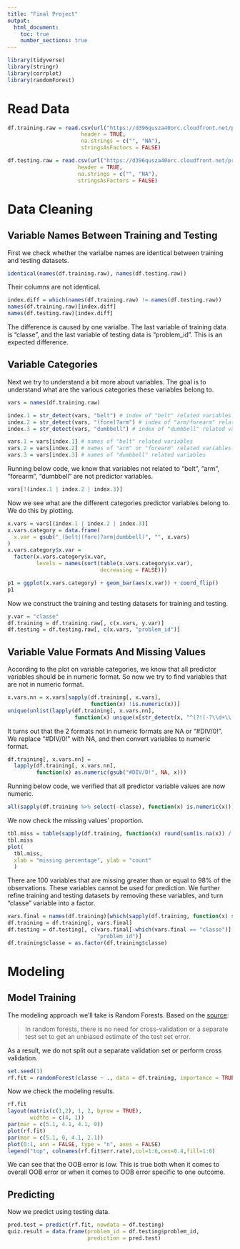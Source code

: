 ```yaml
---
title: "Final Project"
output:
  html_document:
    toc: true
    number_sections: true
---
```


```r
library(tidyverse)
library(stringr)
library(corrplot)
library(randomForest)
```

# Read Data
```r
df.training.raw = read.csv(url("https://d396qusza40orc.cloudfront.net/predmachlearn/pml-training.csv"),
                       header = TRUE,
                       na.strings = c("", "NA"),
                       stringsAsFactors = FALSE)

df.testing.raw = read.csv(url("https://d396qusza40orc.cloudfront.net/predmachlearn/pml-testing.csv"),
                      header = TRUE,
                      na.strings = c("", "NA"),
                      stringsAsFactors = FALSE)
```

# Data Cleaning
## Variable Names Between Training and Testing

First we check whether the varialbe names are identical between training and testing datasets.
```r
identical(names(df.training.raw), names(df.testing.raw))
```
Their columns are not identical.

```r
index.diff = which(names(df.training.raw) != names(df.testing.raw))
names(df.training.raw)[index.diff]
names(df.testing.raw)[index.diff]
```
The difference is caused by one varialbe. The last variable of training data is "classe", and the last variable of testing data is "problem_id". This is an expected difference.

## Variable Categories

Next we try to understand a bit more about variables. The goal is to understand what are the various categories these variables belong to.
```r
vars = names(df.training.raw)

index.1 = str_detect(vars, "belt") # index of "belt" related variables
index.2 = str_detect(vars, "(fore)?arm") # index of "arm/forearm" related variables
index.3 = str_detect(vars, "dumbbell") # index of "dumbbell" related variables

vars.1 = vars[index.1] # names of "belt" related variables
vars.2 = vars[index.2] # names of "arm" or "forearm" related variables
vars.3 = vars[index.3] # names of "dumbbell" related variables
```

Running below code, we know that variables not related to "belt", "arm", "forearm", "dumbbell" are not predictor variables.
```r
vars[!(index.1 | index.2 | index.3)]
```

Now we see what are the different categories predictor variables belong to. We do this by plotting.
```r
x.vars = vars[(index.1 | index.2 | index.3)]
x.vars.category = data.frame(
  x.var = gsub("_(belt|(fore)?arm|dumbbell)", "", x.vars)
)
x.vars.category$x.var = 
  factor(x.vars.category$x.var,
         levels = names(sort(table(x.vars.category$x.var),
                             decreasing = FALSE)))

p1 = ggplot(x.vars.category) + geom_bar(aes(x.var)) + coord_flip()
p1
```

Now we construct the training and testing datasets for training and testing.
```r
y.var = "classe"
df.training = df.training.raw[, c(x.vars, y.var)]
df.testing = df.testing.raw[, c(x.vars, "problem_id")]
```

## Variable Value Formats And Missing Values

According to the plot on variable categories, we know that all predictor variables should be in numeric format. So now we try to find variables that are not in numeric format.
```r
x.vars.nn = x.vars[sapply(df.training[, x.vars],
                          function(x) !is.numeric(x))]
unique(unlist(lapply(df.training[, x.vars.nn],
                     function(x) unique(x[str_detect(x, "^(?!(-?\\d+\\.\\d+)).*$")]))))

```
It turns out that the 2 formats not in numeric formats are NA or "#DIV/0!". We replace "#DIV/0!" with NA, and then convert variables to numeric format.
```r
df.training[, x.vars.nn] = 
  lapply(df.training[, x.vars.nn], 
         function(x) as.numeric(gsub("#DIV/0!", NA, x)))
```

Running below code, we verified that all predictor variable values are now numeric.
```r
all(sapply(df.training %>% select(-classe), function(x) is.numeric(x)))
```

We now check the missing values' proportion.
```r
tbl.miss = table(sapply(df.training, function(x) round(sum(is.na(x)) / length(x), 2)))
tbl.miss
plot(
  tbl.miss,
  xlab = "missing percentage", ylab = "count"
  )
```

There are 100 variables that are missing greater than or equal to 98% of the observations. These variables cannot be used for prediction. We further refine training and testing datasets by removing these variables, and turn "classe" variable into a factor.
```r
vars.final = names(df.training)[which(sapply(df.training, function(x) sum(is.na(x))) == 0)]
df.training = df.training[, vars.final]
df.testing = df.testing[, c(vars.final[-which(vars.final == "classe")],
                            "problem_id")]
df.training$classe = as.factor(df.training$classe)
```

# Modeling
## Model Training
The modeling approach we'll take is Random Forests.
Based on the [source](https://www.stat.berkeley.edu/~breiman/RandomForests/cc_home.htm#ooberr):

> In random forests, there is no need for cross-validation or a separate test set to get an unbiased estimate of the test set error.

As a result, we do not split out a separate validation set or perform cross validation.
```r
set.seed(1)
rf.fit = randomForest(classe ~ ., data = df.training, importance = TRUE)
```
Now we check the modeling results.
```r
rf.fit
layout(matrix(c(1,2), 1, 2, byrow = TRUE),
       widths = c(4, 1))
par(mar = c(5.1, 4.1, 4.1, 0))
plot(rf.fit)
par(mar = c(5.1, 0, 4.1, 2.1))
plot(0:1, ann = FALSE, type = "n", axes = FALSE)
legend("top", colnames(rf.fit$err.rate),col=1:6,cex=0.4,fill=1:6)
```

We can see that the OOB error is low. This is true both when it comes to overall OOB error or when it comes to OOB error specific to one outcome.

## Predicting
Now we predict using testing data.
```r
pred.test = predict(rf.fit, newdata = df.testing)
quiz.result = data.frame(problem_id = df.testing$problem_id,
                         prediction = pred.test)
```

